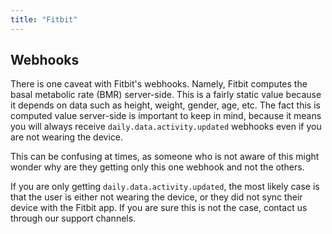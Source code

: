 ```yaml
---
title: "Fitbit"
---
```


## Webhooks

There is one caveat with Fitbit's webhooks. Namely, Fitbit computes the basal metabolic rate (BMR) server-side. This is a fairly static value because it depends on data such as height, weight, gender, age, etc. The fact this is computed value server-side is important to keep in mind, because it means you will always receive `daily.data.activity.updated` webhooks even if you are not wearing the device.

This can be confusing at times, as someone who is not aware of this might wonder why are they getting only this one webhook and not the others.

If you are only getting `daily.data.activity.updated`, the most likely case is that the user is either not wearing the device, or they did not sync their device with the Fitbit app. If you are sure this is not the case, contact us through our support channels.
